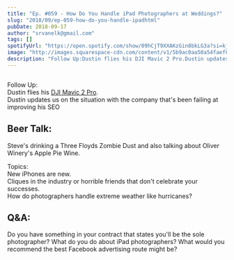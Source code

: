 ```yaml
---
title: "Ep. #059 - How Do You Handle iPad Photographers at Weddings?"
slug: "2018/09/ep-059-how-do-you-handle-ipadhtml"
pubDate: 2018-09-17
author: "srvanelk@gmail.com"
tags: []
spotifyUrl: "https://open.spotify.com/show/09hCjT9XXAKzGin8bkLG3a?si=kjRZvQ1JTb6Ov3HVzSSlWA"
image: "http://images.squarespace-cdn.com/content/v1/5b9ac0aa50a54faef024c950/1547782376153-ZD2G1M96VGXZFQYTWDCX/image-asset.jpeg/img.jpg/weddingphotohangover/embed/episodes/Ep--059---How-Do-You-Handle-iPad-Photographers-at-Weddings-e2845t"
description: "Follow Up:Dustin flies his DJI Mavic 2 Pro.Dustin updates us on the situation with the company that's been failing at improving his SEO"
---
```


<figure>
  <img src="http://images.squarespace-cdn.com/content/v1/5b9ac0aa50a54faef024c950/1547782376153-ZD2G1M96VGXZFQYTWDCX/image-asset.jpeg/img.jpg/weddingphotohangover/embed/episodes/Ep--059---How-Do-You-Handle-iPad-Photographers-at-Weddings-e2845t" alt="" />
</figure>

Follow Up:  
Dustin flies his [DJI Mavic 2 Pro](https://www.amazon.com/gp/product/B07GDC5X74/ref=as_li_tl?ie=UTF8&camp=1789&creative=9325&creativeASIN=B07GDC5X74&linkCode=as2&tag=stevenvanelk-20&linkId=8b9ecb191be2b3bbf54d198986e3bc4d).  
Dustin updates us on the situation with the company that's been failing at improving his SEO

## Beer Talk:  
Steve's drinking a Three Floyds Zombie Dust and also talking about Oliver Winery's Apple Pie Wine.

Topics:  
New iPhones are new.  
Cliques in the industry or horrible friends that don't celebrate your successes.  
How do photographers handle extreme weather like hurricanes?

## Q&A:  
Do you have something in your contract that states you'll be the sole photographer? What do you do about iPad photographers? What would you recommend the best Facebook advertising route might be?
